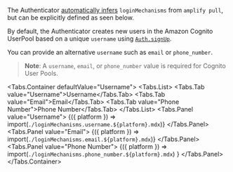 
<Alert role="none" heading="Zero Configuration">

The Authenticator [automatically infers](/connected-components/authenticator#step-1-configure-backend) `loginMechanisms` from `amplify pull`,
but can be explicitly defined as seen below.

</Alert>

By default, the Authenticator creates new users in the Amazon Cognito UserPool based on a unique `username` using
[`Auth.signUp`](https://docs.amplify.aws/lib/auth/emailpassword/q/platform/js).

You can provide an alternative `username` such as `email` or `phone_number`.

> **Note**: A `username`, `email`, or `phone_number` value is required for Cognito User Pools.

<Tabs.Container defaultValue="Username">
  <Tabs.List>
    <Tabs.Tab value="Username">Username</Tabs.Tab>
    <Tabs.Tab value="Email">Email</Tabs.Tab>
    <Tabs.Tab value="Phone Number">Phone Number</Tabs.Tab>
  </Tabs.List>
  <Tabs.Panel value="Username">
    <Fragment>
      {({ platform }) => import(`./loginMechanisms.username.${platform}.mdx`)}
    </Fragment>
  </Tabs.Panel>
  <Tabs.Panel value="Email">
    <Fragment>
      {({ platform }) => import(`./loginMechanisms.email.${platform}.mdx`)}
    </Fragment>
  </Tabs.Panel>
  <Tabs.Panel value="Phone Number">
    <Fragment>
      {({ platform }) =>
        import(`./loginMechanisms.phone_number.${platform}.mdx`)
      }
    </Fragment>
  </Tabs.Panel>
</Tabs.Container>
